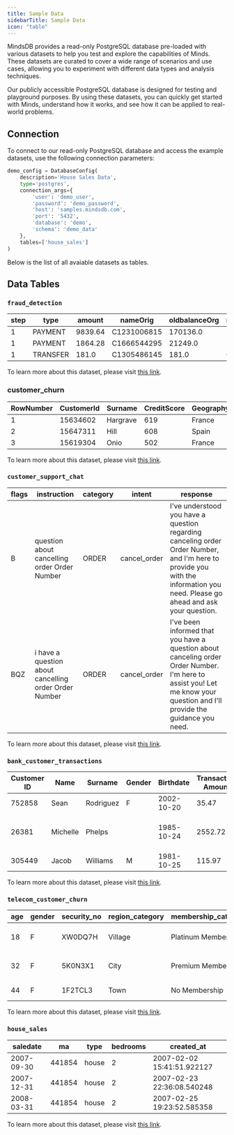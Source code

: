 ```yaml
---
title: Sample Data
sidebarTitle: Sample Data
icon: "table"
---
```


MindsDB provides a read-only PostgreSQL database pre-loaded with various datasets to help you test and explore the capabilities of Minds. These datasets are curated to cover a wide range of scenarios and use cases, allowing you to experiment with different data types and analysis techniques.

Our publicly accessible PostgreSQL database is designed for testing and playground purposes. By using these datasets, you can quickly get started with Minds, understand how it works, and see how it can be applied to real-world problems.

## Connection

To connect to our read-only PostgreSQL database and access the example datasets, use the following connection parameters:

```python
demo_config = DatabaseConfig(
    description='House Sales Data',
    type='postgres',
    connection_args={
        'user': 'demo_user',
        'password': 'demo_password',
        'host': 'samples.mindsdb.com',
        'port': '5432',
        'database': 'demo',
        'schema': 'demo_data'
    },
    tables=['house_sales']
)
```

Below is the list of all avaiable datasets as tables.

## Data Tables

### `fraud_detection`

| step | type     | amount  | nameOrig    | oldbalanceOrg | newbalanceOrig | nameDest    | oldbalanceDest | newbalanceDest | isFraud | isFlaggedFraud |
| ---- | -------- | ------- | ----------- | ------------- | -------------- | ----------- | -------------- | -------------- | ------- | -------------- |
| 1    | PAYMENT  | 9839.64 | C1231006815 | 170136.0      | 160296.36      | M1979787155 | 0.0            | 0.0            | 0       | 0              |
| 1    | PAYMENT  | 1864.28 | C1666544295 | 21249.0       | 19384.72       | M2044282225 | 0.0            | 0.0            | 0       | 0              |
| 1    | TRANSFER | 181.0   | C1305486145 | 181.0         | 0.0            | C553264065  | 0.0            | 0.0            | 1       | 0              |

To learn more about this dataset, please visit [this link](https://www.kaggle.com/datasets/ealaxi/paysim1).

### **customer\_churn**

| RowNumber | CustomerId | Surname  | CreditScore | Geography | Gender | Age | Tenure | Balance  | NumOfProducts | HasCrCard | IsActiveMember | EstimatedSalary | Exited |
| --------- | ---------- | -------- | ----------- | --------- | ------ | --- | ------ | -------- | ------------- | --------- | -------------- | --------------- | ------ |
| 1         | 15634602   | Hargrave | 619         | France    | Female | 42  | 2      | 0        | 1             | 1         | 1              | 101348.88       | 1      |
| 2         | 15647311   | Hill     | 608         | Spain     | Female | 41  | 1      | 83807.86 | 1             | 0         | 1              | 112542.58       | 0      |
| 3         | 15619304   | Onio     | 502         | France    | Female | 42  | 8      | 159660.8 | 3             | 1         | 0              | 113931.57       | 1      |

To learn more about this dataset, please visit [this link](https://www.kaggle.com/datasets/shantanudhakadd/bank-customer-churn-prediction).

### `customer_support_chat`

| flags | instruction                                           | category | intent        | response                                                                                                                                                                      |
| ----- | ----------------------------------------------------- | -------- | ------------- | ----------------------------------------------------------------------------------------------------------------------------------------------------------------------------- |
| B     | question about cancelling order Order Number          | ORDER    | cancel\_order | I've understood you have a question regarding canceling order Order Number, and I'm here to provide you with the information you need. Please go ahead and ask your question. |
| BQZ   | i have a question about cancelling order Order Number | ORDER    | cancel\_order | I've been informed that you have a question about canceling order Order Number. I'm here to assist you! Let me know your question and I'll provide the guidance you need.     |

To learn more about this dataset, please visit [this link](https://huggingface.co/datasets/bitext/Bitext-customer-support-llm-chatbot-training-dataset).

### `bank_customer_transactions`

| Customer ID | Name     | Surname   | Gender | Birthdate  | Transaction Amount | Date       | Merchant Name          | Category |
| ----------- | -------- | --------- | ------ | ---------- | ------------------ | ---------- | ---------------------- | -------- |
| 752858      | Sean     | Rodriguez | F      | 2002-10-20 | 35.47              | 2023-04-03 | Smith-Russell          | Cosmetic |
| 26381       | Michelle | Phelps    |        | 1985-10-24 | 2552.72            | 2023-07-17 | Peck, Spence and Young | Travel   |
| 305449      | Jacob    | Williams  | M      | 1981-10-25 | 115.97             | 2023-09-20 | Steele Inc             | Clothing |

To learn more about this dataset, please visit [this link](https://www.kaggle.com/datasets/bkcoban/customer-transactions).

### `telecom_customer_churn`

| age | gender | security\_no | region\_category | membership\_category | joining\_date | joined\_through\_referral | referral\_id | preferred\_offer\_types | medium\_of\_operation | internet\_option | last\_visit\_time | days\_since\_last\_login | avg\_time\_spent | avg\_transaction\_value | avg\_frequency\_login\_days | points\_in\_wallet | used\_special\_discount | offer\_application\_preference | past\_complaint | complaint\_status   | feedback                 | churn\_risk\_score |
| --- | ------ | ------------ | ---------------- | -------------------- | ------------- | ------------------------- | ------------ | ----------------------- | --------------------- | ---------------- | ----------------- | ------------------------ | ---------------- | ----------------------- | --------------------------- | ------------------ | ----------------------- | ------------------------------ | --------------- | ------------------- | ------------------------ | ------------------ |
| 18  | F      | XW0DQ7H      | Village          | Platinum Membership  | 17-08-2017    | No                        | xxxxxxxx     | Gift Vouchers/Coupons   | ?                     | Wi-Fi            | 16:08:02          | 17                       | 300.63           | 53005.25                | 17                          | 781.75             | Yes                     | Yes                            | No              | Not Applicable      | Products always in Stock | 0                  |
| 32  | F      | 5K0N3X1      | City             | Premium Membership   | 28-08-2017    | ?                         | CID21329     | Gift Vouchers/Coupons   | Desktop               | Mobile\_Data     | 12:38:13          | 16                       | 306.34           | 12838.38                | 10                          |                    | Yes                     | No                             | Yes             | Solved              | Quality Customer Care    | 0                  |
| 44  | F      | 1F2TCL3      | Town             | No Membership        | 11-11-2016    | Yes                       | CID12313     | Gift Vouchers/Coupons   | Desktop               | Wi-Fi            | 22:53:21          | 14                       | 516.16           | 21027                   | 22                          | 500.69             | No                      | Yes                            | Yes             | Solved in Follow-up | Poor Website             | 1                  |

To learn more about this dataset, please visit [this link](https://huggingface.co/datasets/d0r1h/customer_churn).

### `house_sales`

| saledate   | ma     | type  | bedrooms | created\_at                |
| ---------- | ------ | ----- | -------- | -------------------------- |
| 2007-09-30 | 441854 | house | 2        | 2007-02-02 15:41:51.922127 |
| 2007-12-31 | 441854 | house | 2        | 2007-02-23 22:36:08.540248 |
| 2008-03-31 | 441854 | house | 2        | 2007-02-25 19:23:52.585358 |

To learn more about this dataset, please visit [this link](https://www.kaggle.com/datasets/bkcoban/customer-transactions).
